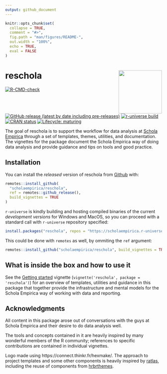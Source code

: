 ```yaml
---
output: github_document
---
```


<!-- README.md is generated from README.Rmd. Please edit that file x -->

```r
knitr::opts_chunk$set(
  collapse = TRUE,
  comment = "#>",
  fig.path = "man/figures/README-",
  out.width = "100%",
  echo = TRUE,
  eval = FALSE
)
```

# reschola <a href="https://scholaempirica.github.io/reschola"><img src="man/figures/logo.svg" align="right" height="139" /></a>

<!-- badges: start -->
[![R-CMD-check](https://github.com/scholaempirica/reschola/actions/workflows/R-CMD-check.yaml/badge.svg)](https://github.com/scholaempirica/reschola/actions/workflows/R-CMD-check.yaml)
[![GitHub release (latest by date including pre-releases)](https://img.shields.io/github/v/release/scholaempirica/reschola?include_prereleases)](https://github.com/scholaempirica/reschola/releases)
[![r-universe build](https://scholaempirica.r-universe.dev/badges/reschola)](https://scholaempirica.r-universe.dev)
[![CRAN status](https://www.r-pkg.org/badges/version/reschola)](https://CRAN.R-project.org/package=reschola)
[![Lifecycle: maturing](https://img.shields.io/badge/lifecycle-maturing-blue.svg)](https://www.tidyverse.org/lifecycle/#maturing)
<!-- badges: end -->

The goal of reschola is to support the workflow for data analysis at [Schola Empirica](http://scholaempirica.org) through a set of templates, themes, utilities, and documentation. The vignettes for the package document the Schola Empirica way of doing data analysis and provide guidance and tips on tools and good practice.

## Installation

You can install the *released* version of reschola from [Github](https://github.com) with:

```r
remotes::install_github(
  "scholaempirica/reschola",
  ref = remotes::github_release(),
  build_vignettes = TRUE
)
```

`r-universe` is kindly building and hosting compiled binaries of the current *development versions* for Windows and MacOS, so you can proceed with a standard call with `r-universe` repository specified:

```r
install.packages("reschola", repos = "https://scholaempirica.r-universe.dev")
```

This could be done with `remotes` as well, by ommiting the `ref` argument:

```r
remotes::install_github("scholaempirica/reschola", build_vignettes = TRUE)
```


## What is inside the box and how to use it

See the [Getting started](articles/reschola.html) vignette (`vignette('reschola', package = 'reschola')`) for an overview of templates, utilities and guidance in this package that together provide the infrastructure and mental models for the Schola Empirica way of working with data and reporting.


## Acknowledgments

All content in this package arose out of conversations with the guys at Schola Empirica and their desire to do data analysis well.

The tools and concepts contained in it are heavily inspired by many wonderful members of the R community; references to specific contributions are contained in individual vignettes.

Logo made using https://connect.thinkr.fr/hexmake/.
The approach to project templates and some other components is heavily inspired by [ratlas](https://github.com/atlas-aai/ratlas/), including the reuse of components from [hrbrthemes](https://hrbrmstr.github.io/hrbrthemes/).
